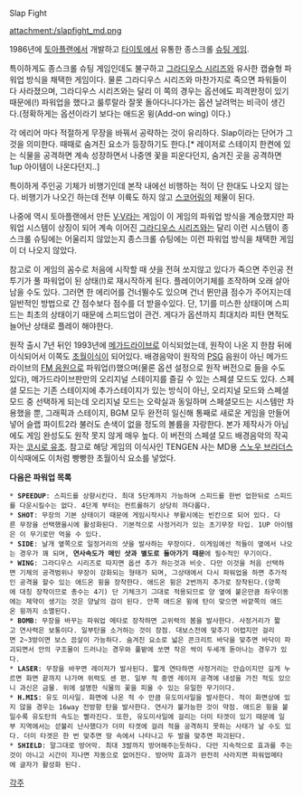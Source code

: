 Slap Fight

attachment:/slapfight_md.png

1986년에 [[토아플랜]]에서 개발하고 [[타이토]]에서 유통한 종스크롤 [[슈팅 게임]].

특이하게도 종스크롤 슈팅 게임인데도 불구하고 [[그라디우스 시리즈]]와 유사한 캡슐형 파워업 방식을 채택한 게임이다. 물론 그라디우스 시리즈와 마찬가지로 죽으면 파워들이 다 사라졌으며, 그라디우스 시리즈와는 달리 이 쪽의 경우는 옵션에도 피격판정이 있기 때문에(!) 파워업을 했다고 룰루랄라 잘못 돌아다니다가는 옵션 날려먹는 비극이 생긴다.(정확하게는 옵션이라기 보다는 애드온 윙(Add-on wing) 이다.)

각 에리어 마다 적절하게 무장을 바꿔서 공략하는 것이 유리하다. Slap이라는 단어가 그것을 의미한다. 때때로 숨겨진 요소가 등장하기도 한다.[* 레이저로 스테이지 한켠에 있는 식물을 공격하면 계속 성장하면서 나중엔 꽃을 피운다던지, 숨겨진 곳을 공격하면 1up 아이템이 나온다던지..]

특이하게 주인공 기체가 비행기인데 본작 내에선 비행하는 적이 단 한대도 나오지 않는다. 비행기가 나오긴 하는데 전부 이륙도 하지 않고 [[스코어링]]의 제물이 된다. 

나중에 역시 토아플랜에서 만든 [[V·V]]라는 게임이 이 게임의 파워업 방식을 계승했지만 파워업 시스템이 상징이 되어 계속 이어진 [[그라디우스 시리즈]]와는 달리 이런 시스템이 종스크롤 슈팅에는 어울리지 않았는지 종스크롤 슈팅에는 이런 파워업 방식을 채택한 게임이 더 나오지 않았다.

참고로 이 게임의 꼼수로 처음에 시작할 때 샷을 전혀 쏘지않고 있다가 죽으면 주인공 전투기가 풀 파워업이 된 상태(!)로 재시작하게 된다. 플레이어기체를 조작하며 오래 살아남을 수도 있다. 그러면 한 에리어를 건너뛸수도 있으며 건너 뛴만큼 점수가 주어지는데 일반적인 방법으로 간 점수보다 점수를 더 받을수있다. 단, 1기를 미스한 상태이며 스피드는 최초의 상태이기 때문에 스피드업이 관건. 게다가 옵션까지 최대치라 피탄 면적도 늘어난 상태로 플레이 해야한다.

원작 출시 7년 뒤인 1993년에 [[메가드라이브]]로 이식되었는데, 원작이 나온 지 한참 뒤에 이식되어서 이쪽도 [[초월이식]]이 되어있다. 배경음악이 원작의 [[PSG]] 음원이 아닌 메가드라이브의 [[FM 음원]]으로 파워업(!)했으며(물론 옵션 설정으로 원작 버전으로 들을 수도 있다), 메가드라이브판만의 오리지널 스테이지를 즐길 수 있는 스페셜 모드도 있다. 스페셜 모드는 기존 스테이지에 추가스테이지가 있는 방식이 아닌, 오리지널 모드와 스페셜 모드 중 선택하게 되는데 오리지널 모드는 오락실과 동일하며 스페셜모드는 시스템만 차용했을 뿐, 그래픽과 스테이지, BGM 모두 완전히 일신해 통째로 새로운 게임을 만들어 넣어 슬랩 파이트2라 불러도 손색이 없을 정도의 볼륨을 자랑한다. 본가 제작사가 아님에도 게임 완성도도 원작 못지 않게 매우 높다. 이 버전의 스페셜 모드 배경음악의 작곡자는 [[코시로 유조]]. 참고로 해당 게임의 이식사인 TENGEN 사는 MD용 [[스노우 브라더스]] 이식때에도 이처럼 빵빵한 초월이식 요소를 넣었다. 

'''다음은 파워업 목록'''
 * '''SPEEDUP''': 스피드를 상향시킨다. 최대 5단계까지 가능하며 스피드를 한번 업한뒤로 스피드를 다운시킬수는 없다. 4단계 부터는 컨트롤하기 상당히 까다롭다.
 * '''SHOT''': 무장의 기본 상태이기 때문에 게임시작시나 부활시에는 빈칸으로 되어 있다. 다른 무장을 선택했을시에 활성화된다. 기본적으로 사정거리가 있는 초기무장 타입. 1UP 아이템은 이 무기로만 먹을 수 있다.
 * '''SIDE''': 날개 옆쪽으로 일정거리의 샷을 발사하는 무장이다. 이게임에선 적들이 옆에서 나오는 경우가 꽤 되며, '''연사속도가 메인 샷과 별도로 돌아가기 때문'''에 필수적인 무기이다.
 * '''WING''': 그라디우스 시리즈로 따지면 옵션 추가 하는것과 비슷. 다만 이것을 처음 선택하면 기체의 공격범위나 무장이 강화되는 형태가 되며, 그상태에서 다시 파워업을 하면 추가적인 공격을 할수 있는 애드온 윙을 장착한다. 애드온 윙은 2번까지 추가로 장착된다.(양쪽에 대칭 장착이므로 총수는 4기) 단 기체크기 그대로 적용되므로 양 옆에 붙은만큼 좌우이동에는 제약이 생기는 것은 양날의 검이 된다. 안쪽 애드온 윙에 탄이 맞으면 바깥쪽의 애드온 윙까지 소멸된다.
 * '''BOMB''': 무장을 바꾸는 파워업 메타로 장착하면 고위력의 봄을 발사한다. 사정거리가 짧고 연사력은 보통이다. 일부탄을 소거하는 것이 장점. 대보스전에 맞추기 어렵지만 걸리면 2~3방이면 보스 끔살이 가능하다. 숨겨진 요소로 넓은 콘크리트 바닥을 맞추면 바닥이 파괴되면서 안의 구조물이 드러나는 경우와 풀밭에 쏘면 작은 싹이 두세개 돋아나는 경우가 있다.
 * '''LASER''': 무장을 바꾸면 레이저가 발사된다. 짧게 연타하면 사정거리는 안습이지만 길게 누르면 화면 끝까지 나가며 위력도 센 편. 일부 적 중엔 레이저 공격에 내성을 가진 적도 있으니 과신은 금물. 위에 설명한 식물의 꽃을 피울 수 있는 유일한 무기이다.
 * '''H.MIS''': 유도 미사일. 화면에 나온 적 수 만큼 유도미사일을 발사한다. 적이 화면상에 있지 않을 경우는 16way 전방향 탄을 발사한다. 연사가 불가능한 것이 약점. 애드온 윙을 붙일수록 유도탄의 속도는 빨라진다. 또한, 유도미사일에 걸리는 더미 타겟이 있기 때문에 일부 지역에서는 섣불리 난사했다가 더미 타겟에 걸려 적을 공격하지 못하는 사태가 날 수도 있다. 더미 타겟은 한 번 맞추면 땅 속에서 나타나고 두 발을 맞추면 파괴된다.
 * '''SHIELD''': 말그대로 방어막. 최대 3발까지 방어해주는듯하다. 다만 지속적으로 효과를 주는것이 아니고 시간이 지나면 자동으로 없어진다. 방어막 효과가 완전히 사라지면 파워업메타에 글자가 활성화 된다. 

[[각주]]
